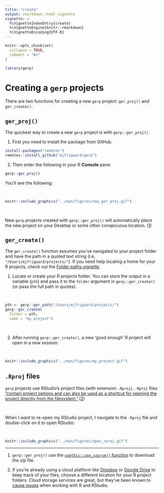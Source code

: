 ```yaml
---
title: "create"
output: rmarkdown::html_vignette
vignette: >
  %\VignetteIndexEntry{create}
  %\VignetteEngine{knitr::rmarkdown}
  %\VignetteEncoding{UTF-8}
---
```


```r
knitr::opts_chunk$set(
  collapse = TRUE,
  comment = "#>"
)
```

```r
library(gerp)
```


# Creating a `gerp` projects

There are two functions for creating a new `gerp` project: `ger_proj()` and `ger_create()`.

## `ger_proj()`

The quickest way to create a new `gerp` project is with `gerp::ger_proj()`. 

1. First you need to install the package from GitHub. 

```r
install.packages("remotes")
remotes::install_github("mjfrigaard/gerp")
```

2. Then enter the following in your R **Console** pane:

```r
gerp::ger_proj()
```

You'll see the following: 

<br>

```r
knitr::include_graphics("../man/figures/new_ger_proj.gif")
```

<br>

New `gerp` projects created with `gerp::ger_proj()` will automatically place the new project on your Desktop or some other conspicuous location. ([1](https://usethis.r-lib.org/reference/zip-utils.html#arguments))

## `ger_create()`

The `ger_create()` function assumes you've navigated to your project folder and have the path in a quoted text string (i.e, `"/Users/mjfrigaard/projects/"`). If you need help locating a home for your R projects, check out the [Folder paths vignette](https://mjfrigaard.github.io/gerp/articles/paths.html). 

1. Locate or create your R projects folder. You can store the output in a variable (`pth`) and pass it to the `folder` argument in `gerp::ger_create()` (or pass the full path in quotes).

<br>

```r
pth <- gerp::ger_path("/Users/mjfrigaard/projects/")
gerp::ger_create(
  folder = pth, 
  name = "my project")
```

<br>

2. After running `gerp::ger_create()`, a new 'good enough' R project will open in a new session:

<br>

```r
knitr::include_graphics("../man/figures/my_project.gif")
```

## `.Rproj` files

`gerp` projects use RStudio's project files (with extension `.Rproj`). `.Rproj` files ["contain project options and can also be used as a shortcut for opening the project directly from the filesystem."](https://support.posit.co/hc/en-us/articles/200526207-Using-RStudio-Projects).([2](https://support.posit.co/hc/en-us/articles/200534477))

<br>

When I want to re-open my RStudio project, I navigate to the `.Rproj` file and double-click on it to open RStudio: 

<br>

```r
knitr::include_graphics("../man/figures/open_rproj.gif")
```

***

1. `gerp::ger_proj()` use the [`usethis::use_course()` function](https://usethis.r-lib.org/reference/zip-utils.html) to download the zip file. 

2. If you're already using a cloud platform like [Dropbox](https://www.dropbox.com/) or [Google Drive](https://www.google.com/drive/) to keep track of your files, choose a different location for your R project folders. Cloud storage services are great, but they've been known to [cause issues](https://support.posit.co/hc/en-us/articles/200534477) when working with R and RStudio. 
